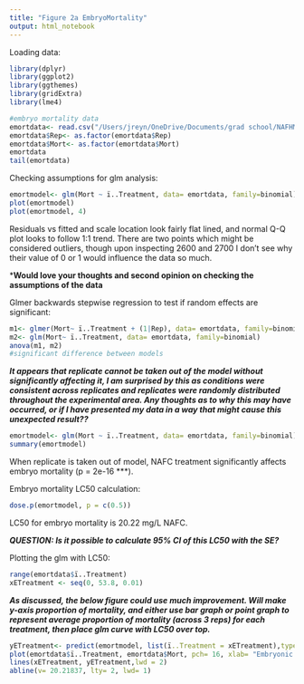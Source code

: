 ```yaml
---
title: "Figure 2a EmbryoMortality"
output: html_notebook
---
```


Loading data:
```r
library(dplyr)
library(ggplot2)
library(ggthemes)
library(gridExtra)
library(lme4)

#embryo mortality data
emortdata<- read.csv("/Users/jreyn/OneDrive/Documents/grad school/NAFHM19/Data/analysis/EmbryoMort.csv")
emortdata$Rep<- as.factor(emortdata$Rep)
emortdata$Mort<- as.factor(emortdata$Mort)
emortdata
tail(emortdata)
```

Checking assumptions for glm analysis:

```r
emortmodel<- glm(Mort ~ ï..Treatment, data= emortdata, family=binomial)
plot(emortmodel)
plot(emortmodel, 4)
```
Residuals vs fitted and scale location look fairly flat lined, and normal Q-Q plot looks to follow 1:1 trend. There are two points which might be considered outliers, though upon inspecting 2600 and 2700 I don't see why their value of 0 or 1 would influence the data so much. 

***Would love your thoughts and second opinion on checking the assumptions of the data**

Glmer backwards stepwise regression to test if random effects are significant:
```r
m1<- glmer(Mort~ ï..Treatment + (1|Rep), data= emortdata, family=binomial)
m2<- glm(Mort~ ï..Treatment, data= emortdata, family=binomial)
anova(m1, m2)
#significant difference between models
```

***It appears that replicate cannot be taken out of the model without significantly affecting it, I am surprised by this as conditions were consistent across replicates and replicates were randomly distributed throughout the experimental area. Any thoughts as to why this may have occurred, or if I have presented my data in a way that might cause this unexpected result??***

```r
emortmodel<- glm(Mort ~ ï..Treatment, data= emortdata, family=binomial)
summary(emortmodel)
```
When replicate is taken out of model, NAFC treatment significantly affects embryo mortality (p = 2e-16 ***). 


Embryo mortality LC50 calculation:

```r
dose.p(emortmodel, p = c(0.5))

```
LC50 for embryo mortality is 20.22 mg/L NAFC.

***QUESTION: Is it possible to calculate 95% CI of this LC50 with the SE?*** 

Plotting the glm with LC50:
```r
range(emortdata$ï..Treatment)
xETreatment <- seq(0, 53.8, 0.01)
```

***As discussed, the below figure could use much improvement. Will make y-axis proportion of mortality, and either use bar graph or point graph to represent average proportion of mortality (across 3 reps) for each treatment, then place glm curve with LC50 over top.***

```r
yETreatment<- predict(emortmodel, list(ï..Treatment = xETreatment),type="response")
plot(emortdata$ï..Treatment, emortdata$Mort, pch= 16, xlab= "Embryonic NAFC treatment (mg/L)", ylab= "Mortality")
lines(xETreatment, yETreatment,lwd = 2)
abline(v= 20.21837, lty= 2, lwd= 1)
```








